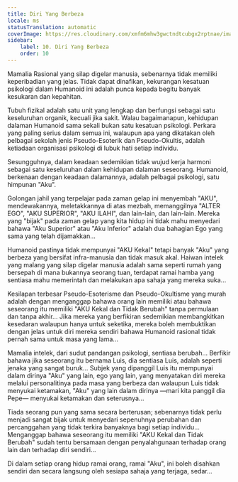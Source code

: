 ```yaml
---
title: Diri Yang Berbeza
locale: ms
statusTranslation: automatic
coverImage: https://res.cloudinary.com/xmfm6mhw3gwctndtcubgx2rptnae/image/upload/v1740468922/small_cover_tratado_de_psicologia_revolucionaria_a4c0dca4e0.webp
sidebar:
    label: 10. Diri Yang Berbeza
    order: 10
---
```

Mamalia Rasional yang silap digelar manusia, sebenarnya tidak memiliki keperibadian yang jelas. Tidak dapat dinafikan, kekurangan kesatuan psikologi dalam Humanoid ini adalah punca kepada begitu banyak kesukaran dan kepahitan.

Tubuh fizikal adalah satu unit yang lengkap dan berfungsi sebagai satu keseluruhan organik, kecuali jika sakit. Walau bagaimanapun, kehidupan dalaman Humanoid sama sekali bukan satu kesatuan psikologi. Perkara yang paling serius dalam semua ini, walaupun apa yang dikatakan oleh pelbagai sekolah jenis Pseudo-Esoterik dan Pseudo-Okultis, adalah ketiadaan organisasi psikologi di lubuk hati setiap individu.

Sesungguhnya, dalam keadaan sedemikian tidak wujud kerja harmoni sebagai satu keseluruhan dalam kehidupan dalaman seseorang. Humanoid, berkenaan dengan keadaan dalamannya, adalah pelbagai psikologi, satu himpunan "Aku".

Golongan jahil yang terpelajar pada zaman gelap ini menyembah "AKU", mendewakannya, meletakkannya di atas mezbah, memanggilnya "ALTER EGO", "AKU SUPERIOR", "AKU ILAHI", dan lain-lain, dan lain-lain. Mereka yang "bijak" pada zaman gelap yang kita hidup ini tidak mahu menyedari bahawa "Aku Superior" atau "Aku Inferior" adalah dua bahagian Ego yang sama yang telah dijamakkan...

Humanoid pastinya tidak mempunyai "AKU Kekal" tetapi banyak "Aku" yang berbeza yang bersifat infra-manusia dan tidak masuk akal. Haiwan intelek yang malang yang silap digelar manusia adalah sama seperti rumah yang bersepah di mana bukannya seorang tuan, terdapat ramai hamba yang sentiasa mahu memerintah dan melakukan apa sahaja yang mereka suka...

Kesilapan terbesar Pseudo-Esoterisme dan Pseudo-Okultisme yang murah adalah dengan menganggap bahawa orang lain memiliki atau bahawa seseorang itu memiliki "AKU Kekal dan Tidak Berubah" tanpa permulaan dan tanpa akhir... Jika mereka yang berfikiran sedemikian membangkitkan kesedaran walaupun hanya untuk seketika, mereka boleh membuktikan dengan jelas untuk diri mereka sendiri bahawa Humanoid rasional tidak pernah sama untuk masa yang lama...

Mamalia intelek, dari sudut pandangan psikologi, sentiasa berubah... Berfikir bahawa jika seseorang itu bernama Luis, dia sentiasa Luis, adalah seperti jenaka yang sangat buruk... Subjek yang dipanggil Luis itu mempunyai dalam dirinya "Aku" yang lain, ego yang lain, yang menyatakan diri mereka melalui personalitinya pada masa yang berbeza dan walaupun Luis tidak menyukai ketamakan, "Aku" yang lain dalam dirinya —mari kita panggil dia Pepe— menyukai ketamakan dan seterusnya...

Tiada seorang pun yang sama secara berterusan; sebenarnya tidak perlu menjadi sangat bijak untuk menyedari sepenuhnya perubahan dan percanggahan yang tidak terkira banyaknya bagi setiap individu... Menganggap bahawa seseorang itu memiliki "AKU Kekal dan Tidak Berubah" sudah tentu bersamaan dengan penyalahgunaan terhadap orang lain dan terhadap diri sendiri...

Di dalam setiap orang hidup ramai orang, ramai "Aku", ini boleh disahkan sendiri dan secara langsung oleh sesiapa sahaja yang terjaga, sedar...

